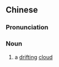{{also|行云}}
==Chinese==
{{zh-forms|s=行云}}

===Pronunciation===
{{zh-pron
|m=xíngyún
|cat=n
}}

===Noun===
{{zh-noun}}

# {{lb|zh|literary}} a [[drifting]] [[cloud]]